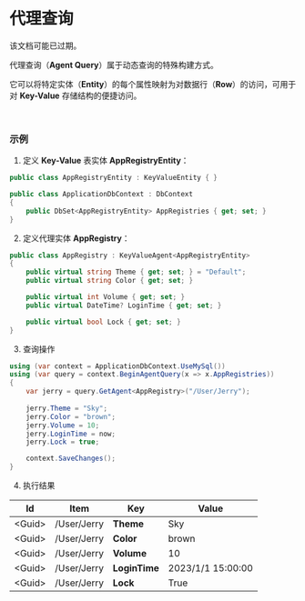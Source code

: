 
# 代理查询

<Alert type="tip">
该文档可能已过期。
</Alert>

代理查询（**Agent Query**）属于动态查询的特殊构建方式。

它可以将特定实体（**Entity**）的每个属性映射为对数据行（**Row**）的访问，可用于对 **Key-Value** 存储结构的便捷访问。

<br/>

### 示例

1. 定义 **Key-Value** 表实体 **AppRegistryEntity**：

```csharp
public class AppRegistryEntity : KeyValueEntity { }
```

```csharp
public class ApplicationDbContext : DbContext
{
    public DbSet<AppRegistryEntity> AppRegistries { get; set; }
}
```

2. 定义代理实体 **AppRegistry**：

```csharp
public class AppRegistry : KeyValueAgent<AppRegistryEntity>
{
    public virtual string Theme { get; set; } = "Default";
    public virtual string Color { get; set; }

    public virtual int Volume { get; set; }
    public virtual DateTime? LoginTime { get; set; }

    public virtual bool Lock { get; set; }
}
```

3. 查询操作

```csharp
using (var context = ApplicationDbContext.UseMySql())
using (var query = context.BeginAgentQuery(x => x.AppRegistries))
{
    var jerry = query.GetAgent<AppRegistry>("/User/Jerry");
    
    jerry.Theme = "Sky";
    jerry.Color = "brown";
    jerry.Volume = 10;
    jerry.LoginTime = now;
    jerry.Lock = true;

    context.SaveChanges();
}
```

4. 执行结果

| Id       | Item        | Key           | Value             |
| -------- | ----------- | ------------- | ----------------- |
| \<Guid\> | /User/Jerry | **Theme**     | Sky               |
| \<Guid\> | /User/Jerry | **Color**     | brown             |
| \<Guid\> | /User/Jerry | **Volume**    | 10                |
| \<Guid\> | /User/Jerry | **LoginTime** | 2023/1/1 15:00:00 |
| \<Guid\> | /User/Jerry | **Lock**      | True              |